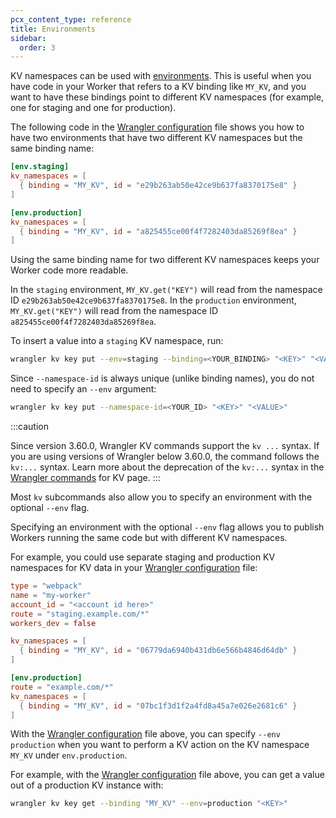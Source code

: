 ```yaml
---
pcx_content_type: reference
title: Environments
sidebar:
  order: 3
---
```


KV namespaces can be used with [environments](/workers/wrangler/environments/). This is useful when you have code in your Worker that refers to a KV binding like `MY_KV`, and you want to have these bindings point to different KV namespaces (for example, one for staging and one for production).

The following code in the [Wrangler configuration](/workers/wrangler/configuration) file shows you how to have two environments that have two different KV namespaces but the same binding name:


<WranglerConfig>

```toml
[env.staging]
kv_namespaces = [
  { binding = "MY_KV", id = "e29b263ab50e42ce9b637fa8370175e8" }
]

[env.production]
kv_namespaces = [
  { binding = "MY_KV", id = "a825455ce00f4f7282403da85269f8ea" }
]
```

</WranglerConfig>

Using the same binding name for two different KV namespaces keeps your Worker code more readable.

In the `staging` environment, `MY_KV.get("KEY")` will read from the namespace ID `e29b263ab50e42ce9b637fa8370175e8`. In the `production` environment, `MY_KV.get("KEY")` will read from the namespace ID `a825455ce00f4f7282403da85269f8ea`.

To insert a value into a `staging` KV namespace, run:

```sh
wrangler kv key put --env=staging --binding=<YOUR_BINDING> "<KEY>" "<VALUE>"
```

Since `--namespace-id` is always unique (unlike binding names), you do not need to specify an `--env` argument:

```sh
wrangler kv key put --namespace-id=<YOUR_ID> "<KEY>" "<VALUE>"
```

:::caution

Since version 3.60.0, Wrangler KV commands support the `kv ...` syntax. If you are using versions of Wrangler below 3.60.0, the command follows the `kv:...` syntax. Learn more about the deprecation of the `kv:...` syntax in the [Wrangler commands](/kv/reference/kv-commands/) for KV page.
:::

Most `kv` subcommands also allow you to specify an environment with the optional `--env` flag.

Specifying an environment with the optional `--env` flag allows you to publish Workers running the same code but with different KV namespaces.

For example, you could use separate staging and production KV namespaces for KV data in your [Wrangler configuration](/workers/wrangler/configuration) file:

<WranglerConfig>

```toml
type = "webpack"
name = "my-worker"
account_id = "<account id here>"
route = "staging.example.com/*"
workers_dev = false

kv_namespaces = [
  { binding = "MY_KV", id = "06779da6940b431db6e566b4846d64db" }
]

[env.production]
route = "example.com/*"
kv_namespaces = [
  { binding = "MY_KV", id = "07bc1f3d1f2a4fd8a45a7e026e2681c6" }
]
```

</WranglerConfig>

With the [Wrangler configuration](/workers/wrangler/configuration) file above, you can specify `--env production` when you want to perform a KV action on the KV namespace `MY_KV` under `env.production`.

For example, with the [Wrangler configuration](/workers/wrangler/configuration) file above, you can get a value out of a production KV instance with:

```sh
wrangler kv key get --binding "MY_KV" --env=production "<KEY>"
```
